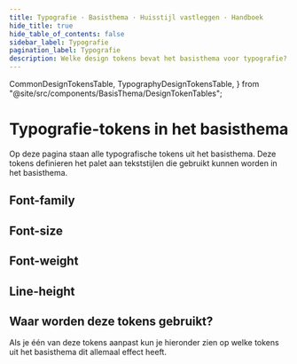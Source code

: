 ```yaml
---
title: Typografie · Basisthema · Huisstijl vastleggen · Handboek
hide_title: true
hide_table_of_contents: false
sidebar_label: Typografie
pagination_label: Typografie
description: Welke design tokens bevat het basisthema voor typografie?
---
```


  CommonDesignTokensTable,
  TypographyDesignTokensTable,
} from "@site/src/components/BasisThema/DesignTokenTables";

# Typografie-tokens in het basisthema

<Paragraph lead>
  Op deze pagina staan alle typografische tokens uit het basisthema. Deze tokens definieren het palet aan tekststijlen
  die gebruikt kunnen worden in het basisthema.
</Paragraph>

## Font-family

<CommonDesignTokensTable type="typography" item="font-family" />

## Font-size

<CommonDesignTokensTable type="typography" item="font-size" />

## Font-weight

<CommonDesignTokensTable type="typography" item="font-weight" />

## Line-height

<CommonDesignTokensTable type="typography" item="line-height" />

## Waar worden deze tokens gebruikt?

Als je één van deze tokens aanpast kun je hieronder zien op welke tokens uit het basisthema dit allemaal effect heeft.

<TokenUses tokenType="typography" />
